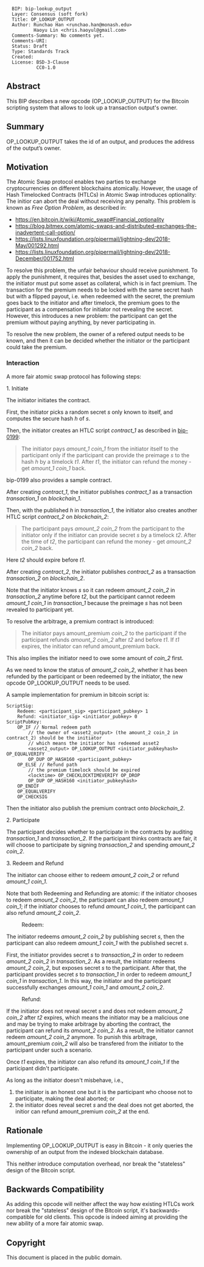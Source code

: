 <!-- TODO: https://www.mediawiki.org/wiki/Help:Formatting -->

<pre>
  BIP: bip-lookup_output
  Layer: Consensus (soft fork)
  Title: OP_LOOKUP_OUTPUT
  Author: Runchao Han <runchao.han@monash.edu>
          Haoyu Lin <chris.haoyul@gmail.com>
  Comments-Summary: No comments yet.
  Comments-URI:
  Status: Draft
  Type: Standards Track
  Created:
  License: BSD-3-Clause
           CC0-1.0
</pre>

==Abstract==

This BIP describes a new opcode (OP_LOOKUP_OUTPUT) for the Bitcoin scripting system that allows to look up a transaction output's owner.

==Summary==

OP_LOOKUP_OUTPUT takes the id of an output, and produces the address of the output’s owner.

==Motivation==

The Atomic Swap protocol enables two parties to exchange cryptocurrencies on different blockchains atomically. However, the usage of Hash Timelocked Contracts (HTLCs) in Atomic Swap introduces optionality: The initior can abort the deal without receiving any penalty. This problem is known as ''Free Option Problem'', as described in:

* https://en.bitcoin.it/wiki/Atomic_swap#Financial_optionality
* https://blog.bitmex.com/atomic-swaps-and-distributed-exchanges-the-inadvertent-call-option/
* https://lists.linuxfoundation.org/pipermail/lightning-dev/2018-May/001292.html
* https://lists.linuxfoundation.org/pipermail/lightning-dev/2018-December/001752.html

To resolve this problem, the unfair behaviour should receive punishment. To apply the punishment, it requires that, besides the asset used to exchange, the initiator must put some asset as collateral, which is in fact premium. The transaction for the premium needs to be locked with the same secret hash but with a flipped payout, i.e. when redeemed with the secret, the premium goes back to the initiator and after timelock, the premium goes to the participant as a compensation for initiator not revealing the secret. However, this introduces a new problem: the participant can get the premium without paying anything, by never participating in.

To resolve the new problem, the owner of a refered output needs to be known, and then it can be decided whether the initiator or the participant could take the premium.

===Interaction===

A more fair atomic swap protocol has following steps:

;1. Initiate

The initiator initiates the contract.

First, the initiator picks a random secret ''s'' only known to itself, and computes the secure hash ''h'' of ''s''.

Then, the initiator creates an HTLC script ''contract_1'' as described in [https://github.com/bitcoin/bips/blob/master/bip-0199.mediawiki bip-0199]:

<blockquote>
<p>The initiator pays ''amount_1'' ''coin_1'' from the initiator itself to the participant only if the participant can provide the preimage ''s'' to the hash ''h'' by a timelock ''t1''. After ''t1'', the initiator can refund the money - get ''amount_1'' ''coin_1'' back.</p>
</blockquote>

bip-0199 also provides a sample contract.

After creating ''contract_1'', the initiator publishes ''contract_1'' as a transaction ''transaction_1'' on ''blockchain_1''.

Then, with the published ''h'' in ''transaction_1'', the initiator also creates another HTLC script ''contract_2'' on ''blockchain_2'':

<blockquote>
<p>The participant pays ''amount_2'' ''coin_2'' from the participant to the initiator only if the initiator can provide secret ''s'' by a timelock ''t2''. After the time of ''t2'', the participant can refund the money - get ''amount_2'' ''coin_2'' back.</p>
</blockquote>

Here ''t2'' should expire before ''t1''.

After creating ''contract_2'', the initiator publishes ''contract_2'' as a transaction ''transaction_2'' on ''blockchain_2''.

Note that the initiator knows ''s'' so it can redeem ''amount_2'' ''coin_2'' in ''transaction_2'' anytime before ''t2'', but the participant cannot redeem ''amount_1'' ''coin_1'' in ''transaction_1'' because the preimage ''s'' has not been revealed to participant yet.

To resolve the arbitrage, a premium contract is introduced:

<blockquote>
<p>The initiator pays amount_premium ''coin_2'' to the participant if the participant refunds ''amount_2'' ''coin_2'' after ''t2'' and before ''t1''. If ''t1'' expires, the initiator can refund amount_premium back.</p>
</blockquote>

This also implies the initiator need to owe some amount of ''coin_2'' first.

As we need to know the status of ''amount_2'' ''coin_2'', whether it has been refunded by the participant or been redeemed by the initiator, the new opcode OP_LOOKUP_OUTPUT needs to be used.

A sample implementation for premium in bitcoin script is:

<pre>
ScriptSig:
    Redeem: <participant_sig> <participant_pubkey> 1
    Refund: <initiator_sig> <initiator_pubkey> 0
ScriptPubKey:
    OP_IF // Normal redeem path
        // the owner of <asset2_output> (the amount_2 coin_2 in contract_2) should be the initiator
        // which means the initiator has redeemed asset2
        <asset2_output> OP_LOOKUP_OUTPUT <initiator_pubkeyhash> OP_EQUALVERIFY 
        OP_DUP OP_HASH160 <participant_pubkey>
    OP_ELSE // Refund path
        // the premium timelock should be expired
        <locktime> OP_CHECKLOCKTIMEVERIFY OP_DROP
        OP_DUP OP_HASH160 <initiator_pubkeyhash>
    OP_ENDIF
    OP_EQUALVERIFY
    OP_CHECKSIG
</pre>

Then the initiator also publish the premium contract onto ''blockchain_2''.

;2. Participate

The participant decides whether to participate in the contracts by auditing ''transaction_1'' and ''transaction_2''. If the participant thinks contracts are fair, it will choose to participate by signing ''transaction_2'' and spending ''amount_2'' ''coin_2''.

;3. Redeem and Refund

The initiator can choose either to redeem ''amount_2'' ''coin_2'' or refund ''amount_1'' ''coin_1''.

Note that both Redeeming and Refunding are atomic:
if the initiator chooses to redeem ''amount_2'' ''coin_2'', the participant can also redeem ''amount_1'' ''coin_1'';
if the initiator chooses to refund ''amount_1'' ''coin_1'', the participant can also refund ''amount_2'' ''coin_2''.

: Redeem:
The initiator redeems ''amount_2'' ''coin_2'' by publishing secret ''s'', then the participant can also redeem ''amount_1'' ''coin_1'' with the published secret ''s''.

First, the initiator provides secret ''s'' to ''transaction_2'' in order to redeem ''amount_2'' ''coin_2'' in ''transaction_2''.
As a result, the initiator redeems ''amount_2'' ''coin_2'', but exposes secret ''s'' to the participant.
After that, the participant provides secret ''s'' to ''transaction_1'' in order to redeem ''amount_1'' ''coin_1'' in ''transaction_1''.
In this way, the initiator and the participant successfully exchanges ''amount_1'' ''coin_1'' and ''amount_2'' ''coin_2''.

: Refund:
If the initiator does not reveal secret ''s'' and does not redeem ''amount_2'' ''coin_2'' after ''t2'' expires, which means the initiator may be a malicious one and may be trying to make arbitrage by aborting the contract, the participant can refund its ''amount_2'' ''coin_2''. As a result, the initiator cannot redeem ''amount_2'' ''coin_2'' anymore. To punish this arbitrage, amount_premium ''coin_2'' will also be transfered from the initiator to the participant under such a scenario.

Once ''t1'' expires, the initiator can also refund its ''amount_1'' ''coin_1'' if the participant didn't participate. 

As long as the initiator doesn't misbehave, i.e., 
# the initiator is an honest one but it is the participant who choose not to participate, making the deal aborted; or
# the initiator does reveal secret ''s'' and the deal does not get aborted, the initior can refund amount_premium ''coin_2'' at the end.

==Rationale==

Implementing OP_LOOKUP_OUTPUT is easy in Bitcoin - it only queries the ownership of an output from the indexed blockchain database.

This neither introduce computation overhead, nor break the "stateless" design of the Bitcoin script.

==Backwards Compatibility==

As adding this opcode will neither affect the way how existing HTLCs work nor break the "stateless" design of the Bitcoin script, it's backwards-compatible for old clients. This opcode is indeed aiming at providing the new ability of a more fair atomic swap.

==Copyright==

This document is placed in the public domain.